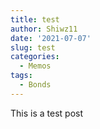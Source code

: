 ```yaml
---
title: test
author: Shiwz11
date: '2021-07-07'
slug: test
categories:
  - Memos
tags:
  - Bonds
---
```


This is a test post